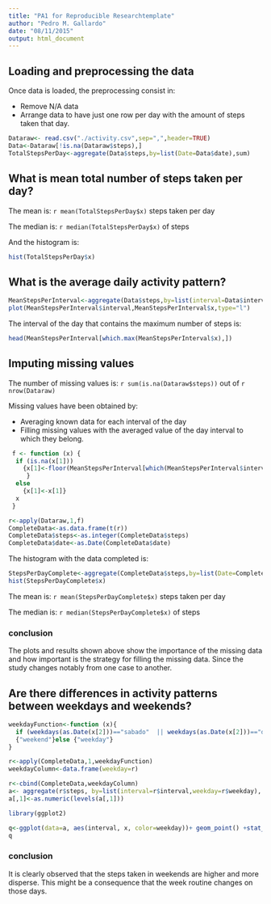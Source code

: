 ```yaml
---
title: "PA1 for Reproducible Researchtemplate"
author: "Pedro M. Gallardo"
date: "08/11/2015"
output: html_document
---
```

## Loading and preprocessing the data
Once data is loaded, the preprocessing consist in:

* Remove N/A data
* Arrange data to have just one row per day with the amount of steps taken that day.

```r
Dataraw<- read.csv("./activity.csv",sep=",",header=TRUE)
Data<-Dataraw[!is.na(Dataraw$steps),]
TotalStepsPerDay<-aggregate(Data$steps,by=list(Date=Data$date),sum)


```

## What is mean total number of steps taken per day?

The mean is: `r mean(TotalStepsPerDay$x)` steps taken per day

The median is: `r median(TotalStepsPerDay$x) ` of steps 

And the histogram is:

```r
hist(TotalStepsPerDay$x)
```

## What is the average daily activity pattern?

```r
MeanStepsPerInterval<-aggregate(Data$steps,by=list(interval=Data$interval),mean)      
plot(MeanStepsPerInterval$interval,MeanStepsPerInterval$x,type="l")
```

The interval of the day that contains the maximum number of steps is:

```r
head(MeanStepsPerInterval[which.max(MeanStepsPerInterval$x),]) 
```

## Imputing missing values

The number of missing values is: `r sum(is.na(Dataraw$steps)) ` out of `r nrow(Dataraw) `

Missing values have been obtained by:

 * Averaging known data for each interval of the day
 * Filling missing values with the averaged value of the day interval to which they belong.
 
```r
 f <- function (x) {
  if (is.na(x[1]))
    {x[1]<-floor(MeanStepsPerInterval[which(MeanStepsPerInterval$interval==as.integer(x[3])),2])
     }
  else 
    {x[1]<-x[1]}
  x
 }

r<-apply(Dataraw,1,f)
CompleteData<-as.data.frame(t(r))
CompleteData$steps<-as.integer(CompleteData$steps)
CompleteData$date<-as.Date(CompleteData$date)

```

The histogram with the data completed is:
```r
StepsPerDayComplete<-aggregate(CompleteData$steps,by=list(Date=CompleteData$date),sum)
hist(StepsPerDayComplete$x)

```

The mean is: `r mean(StepsPerDayComplete$x)` steps taken per day

The median is: `r median(StepsPerDayComplete$x) ` of steps 

### conclusion

The plots and results shown above show the importance of the missing data and how important is the strategy for filling the missing data. Since the study changes notably from one case to another.

## Are there differences in activity patterns between weekdays and weekends?

```r
weekdayFunction<-function (x){
  if (weekdays(as.Date(x[2]))=="sabado"  || weekdays(as.Date(x[2]))=="domingo")
  {"weekend"}else {"weekday"}
}

r<-apply(CompleteData,1,weekdayFunction)
weekdayColumn<-data.frame(weekday=r)

r<-cbind(CompleteData,weekdayColumn)
a<- aggregate(r$steps, by=list(interval=r$interval,weekday=r$weekday), mean)
a[,1]<-as.numeric(levels(a[,1]))

library(ggplot2)

q<-ggplot(data=a, aes(interval, x, color=weekday))+ geom_point() +stat_smooth()
q
```

### conclusion 

It is clearly observed that the steps taken in  weekends are higher and more disperse. This might be a consequence that the week routine changes on those days.